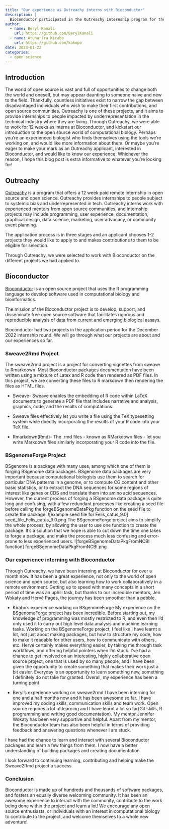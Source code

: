 ```yaml
---
title: "Our experience as Outreachy interns with Bioconductor"
description: |
  Bioconductor participated in the Outreachy Internship program for the December 2022 cohort. Our interns share their experience working on their various projects and   bioconductor in general.
author:
  - name: Beryl Kanali
    url: https://github.com/BerylKanali
  - name: Atuhurira Kirabo 
    url: https://github.com/kakopo
date: 2023-01-22
categories:
  - open science
---
```


## Introduction

The world of open source is vast and full of opportunities to change both the world and oneself, but may appear daunting to someone naive and new to the field. Thankfully, countless initiatives exist to narrow the gap between disadvantaged individuals who wish to make their first contributions, and open source communities. 
Outreachy is one of these projects, and it aims to provide internships to people impacted by underrepresentation in the technical industry where they are living. Through Outreachy, we were able to work for 12 weeks as interns at Bioconductor, and kickstart our introduction to the open source world of computational biology. Perhaps you're an experienced biologist who finds themselves using the tools we're working on, and would like more information about them. Or maybe you're eager to make your mark as an Outreachy applicant, interested in Bioconductor, and would like to know our experience. Whichever the reason, I hope this blog post is extra informative to whatever you're looking for!

## Outreachy

[Outreachy](https://www.outreachy.org/) is a program that offers a 12 week paid remote internship in open source and open science. Outreachy provides internships to people subject to systemic bias and underrepresented in tech. Outreachy interns work with experienced mentors from open source communities, and internship projects may include programming, user experience, documentation, graphical design, data science, marketing, user advocacy, or community event planning.

The application process is in three stages and an applicant chooses 1-2 projects they would like to apply to and makes contributions to them to be eligible for selection.

Through Outreachy, we were selected to work with Bioconductor on the different projects we had applied to.

## Bioconductor

[Bioconductor](https://bioconductor.org/) is an open source project that uses the R programming language to develop software used in computational biology and bioinformatics.

The mission of the Bioconductor project is to develop, support, and disseminate free open source software that facilitates rigorous and reproducible analysis of data from current and emerging biological assays.

Bioconductor had two projects in the application period for the December 2022 internship round. We will go through what our projects are about and our experiences so far.

### Sweave2Rmd Project
The sweave2rmd project is a project for converting vignettes from sweave to Rmarkdown. Most Bioconductor packages documentation have been written using a mixture of Latex and R code then rendered as PDF files. In this project, we are converting these files to R markdown then rendering the files as HTML files.

-   Sweave- Sweave enables the embedding of R code within LaTeX documents to generate a PDF file that includes narrative and analysis, graphics, code, and the results of computations.

-   Sweave files effectively let you write a file using the TeX typesetting system while directly incorporating the results of your R code into your TeX file.

-   Rmarkdown(Rmd)- The .rmd files - known as RMarkdown files - let you write Markdown files similarly incorporating your R code into the file.

### BSgenomeForge Project
BSgenome is a package with many uses, among which one of them is forging BSgenome data packages. BSgenome data packages are very important because computational biologists use them to search for particular DNA patterns in a genome, or to compute CG content and other basic statistics, or to extract the DNA sequences for some regions of interest like genes or CDS and translate them into amino acid sequences. However, the current process of forging a BSgenome data package is quite long and confusing, with a few redundant processes like creating a seed file before calling the forgeBSgenomeDataPkg function on the seed file to create the package.
![example seed file for Felis_catus_9.0] seed_file_Felis_catus_9.0.png
The BSgenomeForge project aims to simplify the whole process, by allowing the user to use one function to create the package. It’s a solution that we hope is able to cut down the time one takes to forge a package, and make the process much less confusing and error-prone to less experienced users.
![forgeBSgenomeDataPkgFromNCBI function] forgeBSgenomeDataPkgFromNCBI.png

### Our experience interning with Bioconductor
Through Outreachy, we have been interning at Bioconductor for over a month now. It has been a great experience, not only to the world of open science and open source, but also learning how to work collaboratively in a remote environment. Getting up to speed with many concepts in a short period of time was an uphill task, but thanks to our incredible mentors, Jen Wokaty and Hervé Pagès, the journey has been smoother than a pebble. 

-   Kirabo’s experience working on BSgenomeForge
My experience on the BSgenomeForge project has been incredible. Before starting out, my knowledge of programming was mostly restricted to R, and even then I’d only used it to carry out high level data analysis and machine learning tasks.
Working on the BSgenomeForge project, I feel like I have learnt a lot, not just about making packages, but how to structure my code, how to make it readable for other users, how to communicate with others, etc. Hervé certainly makes everything easier, by taking me through task workflows, and offering helpful pointers when I’m stuck. I’ve had a chance to get involved on an interesting, highly collaborative open source project, one that is used by so many people, and I have been given the opportunity to create something that makes their work just a bit easier. Everyday is an opportunity to learn something new, something I definitely do not take for granted. Overall, my experience has been a turning point 

-   Beryl’s experience working on sweave2rmd
I have been interning for one and a half months now and it has been awesome so far. I have improved my coding skills, communication skills and team work. Open source requires a lot of learning and I have learnt a lot so far(Git skills, R programming and writing good documentation). My mentor Jennifer Wokaty has been very supportive and helpful. Apart from my mentor, the Bioconductor team has also been helpful in terms of providing feedback and answering questions whenever I am stuck.

I have had the chance to learn and interact with several Bioconductor packages and learn a few things from them. I now have a better understanding of building packages and creating documentation. 

I look forward to continuing learning, contributing and helping make the Sweave2Rmd project a success.

### Conclusion
Bioconductor is made up of hundreds and thousands of software packages, and fosters an equally diverse welcoming community. It has been an awesome experience to interact with the community, contribute to the work being done within the project and learn a lot! We encourage any open source enthusiasts, or individuals with an interest in computational biology to contribute to the project, and welcome themselves to a whole new adventure!

